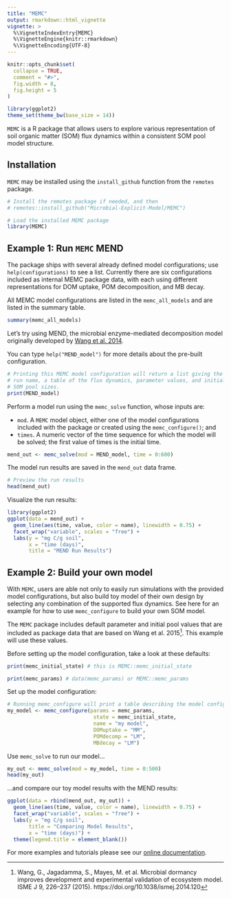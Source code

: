 ```yaml
---
title: "MEMC"
output: rmarkdown::html_vignette
vignette: >
  %\VignetteIndexEntry{MEMC}
  %\VignetteEngine{knitr::rmarkdown}
  %\VignetteEncoding{UTF-8}
---
```


```r
knitr::opts_chunk$set(
  collapse = TRUE,
  comment = "#>", 
  fig.width = 8, 
  fig.height = 5
)

library(ggplot2)
theme_set(theme_bw(base_size = 14))
```

`MEMC` is a R package that allows users to explore various
representation of soil organic matter (SOM) flux dynamics within a
consistent SOM pool model structure.

## Installation

`MEMC` may be installed using the `install_github` function from 
the `remotes` package. 

```r
# Install the remotes package if needed, and then
# remotes::install_github("Microbial-Explicit-Model/MEMC") 

# Load the installed MEMC package
library(MEMC)
```

## Example 1: Run `MEMC` MEND 

The package ships with several already defined model configurations; use `help(configurations)` to see a list. Currently there are six configurations 
included as internal MEMC package data, with each using different 
representations for DOM uptake, POM decomposition, and MB decay.

All MEMC model configurations are listed in the `memc_all_models` and are listed in the summary table. 

```r
summary(memc_all_models)
```

Let's try using MEND, the microbial enzyme-mediated decomposition model 
originally developed by 
[Wang et al. 2014](https://doi.org/10.1371/journal.pone.0089252).

You can type `help("MEND_model")` for more details about the pre-built configuration.

```r
# Printing this MEMC model configuration will return a list giving the 
# run name, a table of the flux dynamics, parameter values, and initial
# SOM pool sizes. 
print(MEND_model)
```

Perform a model run using the `memc_solve` function, whose inputs are: 

* `mod`. A `MEMC` model object, either one of the model configurations 
included with the package or created using the `memc_configure()`; and 
* `times`. A numeric vector of the time sequence for which the model will be
solved; the first value of times is the initial time. 

```r
mend_out <- memc_solve(mod = MEND_model, time = 0:600)
```

The model run results are saved in the `mend_out` data frame. 

```r
# Preview the run results
head(mend_out)
```

Visualize the run results:

```r
library(ggplot2)
ggplot(data = mend_out) + 
  geom_line(aes(time, value, color = name), linewidth = 0.75) + 
  facet_wrap("variable", scales = "free") + 
  labs(y = "mg C/g soil", 
       x = "time (days)", 
       title = "MEND Run Results")
```

## Example 2: Build your own model 

With `MEMC`, users are able not only to easily run simulations with the
provided model configurations, but also build toy model of their own
design by selecting any combination of the supported flux dynamics. See
here for an example for how to use `memc_configure` to build your own
SOM model.

The `MEMC` package includes default parameter and initial pool values
that are included as package data that are based on Wang et al.
2015^[Wang, G., Jagadamma, S., Mayes, M. et al. Microbial dormancy
improves development and experimental validation of ecosystem model.
ISME J 9, 226–237 (2015). https://doi.org/10.1038/ismej.2014.120]. This
example will use these values.

Before setting up the model configuration, take a look at these defaults:

```r
print(memc_initial_state) # this is MEMC::memc_initial_state
```


```r
print(memc_params) # data(memc_params) or MEMC::memc_params
```

Set up the model configuration:

```r
# Running memc_configure will print a table describing the model configuration. 
my_model <- memc_configure(params = memc_params, 
                            state = memc_initial_state, 
                            name = "my model", 
                            DOMuptake = "MM", 
                            POMdecomp = "LM", 
                            MBdecay = "LM")
```

Use `memc_solve` to run our model...

```r
my_out <- memc_solve(mod = my_model, time = 0:500)
head(my_out)
```

...and compare our toy model results with the MEND results:

```r
ggplot(data = rbind(mend_out, my_out)) + 
  geom_line(aes(time, value, color = name), linewidth = 0.75) + 
  facet_wrap("variable", scales = "free") + 
  labs(y = "mg C/g soil", 
       title = "Comparing Model Results", 
       x = "time (days)") +
  theme(legend.title = element_blank())
```

For more examples and tutorials please see our [online documentation](https://microbial-explicit-model.github.io/MEMC/).
